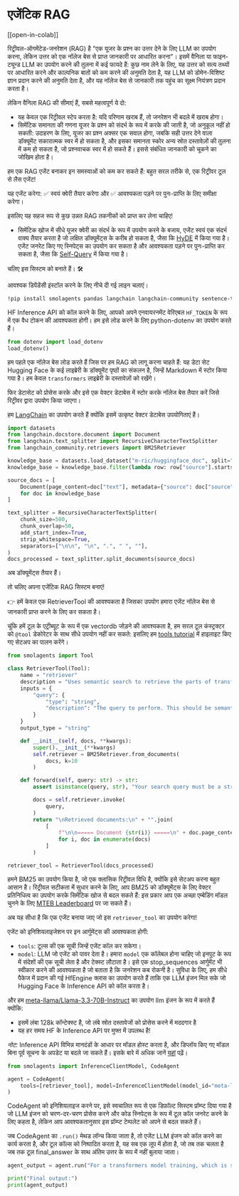# एजेंटिक RAG

[[open-in-colab]]

रिट्रीवल-ऑगमेंटेड-जनरेशन (RAG) है "एक यूजर के प्रश्न का उत्तर देने के लिए LLM का उपयोग करना, लेकिन उत्तर को एक नॉलेज बेस से प्राप्त जानकारी पर आधारित करना"। इसमें वैनिला या फाइन-ट्यून्ड LLM का उपयोग करने की तुलना में कई फायदे हैं: कुछ नाम लेने के लिए, यह उत्तर को सत्य तथ्यों पर आधारित करने और काल्पनिक बातों को कम करने की अनुमति देता है, यह LLM को डोमेन-विशिष्ट ज्ञान प्रदान करने की अनुमति देता है, और यह नॉलेज बेस से जानकारी तक पहुंच का सूक्ष्म नियंत्रण प्रदान करता है।

लेकिन वैनिला RAG की सीमाएं हैं, सबसे महत्वपूर्ण ये दो:
- यह केवल एक रिट्रीवल स्टेप करता है: यदि परिणाम खराब हैं, तो जनरेशन भी बदले में खराब होगा।
- सिमेंटिक समानता की गणना यूजर के प्रश्न को संदर्भ के रूप में करके की जाती है, जो अनुकूल नहीं हो सकती: उदाहरण के लिए, यूजर का प्रश्न अक्सर एक सवाल होगा, जबकि सही उत्तर देने वाला डॉक्यूमेंट सकारात्मक स्वर में हो सकता है, और इसका समानता स्कोर अन्य स्रोत दस्तावेज़ों की तुलना में कम हो सकता है, जो प्रश्नवाचक स्वर में हो सकते हैं। इससे संबंधित जानकारी को चूकने का जोखिम होता है।

हम एक RAG एजेंट बनाकर इन समस्याओं को कम कर सकते हैं: बहुत सरल तरीके से, एक रिट्रीवर टूल से लैस एजेंट!

यह एजेंट करेगा: ✅ स्वयं क्वेरी तैयार करेगा और ✅ आवश्यकता पड़ने पर पुनः-प्राप्ति के लिए समीक्षा करेगा।

इसलिए यह सहज रूप से कुछ उन्नत RAG तकनीकों को प्राप्त कर लेना चाहिए!
- सिमेंटिक खोज में सीधे यूजर क्वेरी का संदर्भ के रूप में उपयोग करने के बजाय, एजेंट स्वयं एक संदर्भ वाक्य तैयार करता है जो लक्षित डॉक्यूमेंट्स के करीब हो सकता है, जैसा कि [HyDE](https://huggingface.co/papers/2212.10496) में किया गया है।
एजेंट जनरेट किए गए स्निपेट्स का उपयोग कर सकता है और आवश्यकता पड़ने पर पुनः-प्राप्ति कर सकता है, जैसा कि [Self-Query](https://docs.llamaindex.ai/en/stable/examples/evaluation/RetryQuery/) में किया गया है।

चलिए इस सिस्टम को बनाते हैं। 🛠️

आवश्यक डिपेंडेंसी इंस्टॉल करने के लिए नीचे दी गई लाइन चलाएं।
```bash
!pip install smolagents pandas langchain langchain-community sentence-transformers rank_bm25 --upgrade -q
```
HF Inference API को कॉल करने के लिए, आपको अपने एनवायरनमेंट वेरिएबल `HF_TOKEN` के रूप में एक वैध टोकन की आवश्यकता होगी।
हम इसे लोड करने के लिए python-dotenv का उपयोग करते हैं।
```py
from dotenv import load_dotenv
load_dotenv()
```

हम पहले एक नॉलेज बेस लोड करते हैं जिस पर हम RAG को लागू करना चाहते हैं: यह डेटा सेट Hugging Face के कई लाइब्रेरी के डॉक्यूमेंट पृष्ठों का संकलन है, जिन्हें Markdown में स्टोर किया गया है। हम केवल `transformers` लाइब्रेरी के दस्तावेज़ों को रखेंगे।

फिर डेटासेट को प्रोसेस करके और इसे एक वेक्टर डेटाबेस में स्टोर करके नॉलेज बेस तैयार करें जिसे रिट्रीवर द्वारा उपयोग किया जाएगा।

हम [LangChain](https://python.langchain.com/docs/introduction/) का उपयोग करते हैं क्योंकि इसमें उत्कृष्ट वेक्टर डेटाबेस उपयोगिताएं हैं।

```py
import datasets
from langchain.docstore.document import Document
from langchain.text_splitter import RecursiveCharacterTextSplitter
from langchain_community.retrievers import BM25Retriever

knowledge_base = datasets.load_dataset("m-ric/huggingface_doc", split="train")
knowledge_base = knowledge_base.filter(lambda row: row["source"].startswith("huggingface/transformers"))

source_docs = [
    Document(page_content=doc["text"], metadata={"source": doc["source"].split("/")[1]})
    for doc in knowledge_base
]

text_splitter = RecursiveCharacterTextSplitter(
    chunk_size=500,
    chunk_overlap=50,
    add_start_index=True,
    strip_whitespace=True,
    separators=["\n\n", "\n", ".", " ", ""],
)
docs_processed = text_splitter.split_documents(source_docs)
```

अब डॉक्यूमेंट्स तैयार हैं।

तो चलिए अपना एजेंटिक RAG सिस्टम बनाएं!

👉 हमें केवल एक RetrieverTool की आवश्यकता है जिसका उपयोग हमारा एजेंट नॉलेज बेस से जानकारी प्राप्त करने के लिए कर सकता है।

चूंकि हमें टूल के एट्रीब्यूट के रूप में एक vectordb जोड़ने की आवश्यकता है, हम सरल टूल कंस्ट्रक्टर को `@tool` डेकोरेटर के साथ सीधे उपयोग नहीं कर सकते: इसलिए हम [tools tutorial](../tutorials/tools) में हाइलाइट किए गए सेटअप का पालन करेंगे।

```py
from smolagents import Tool

class RetrieverTool(Tool):
    name = "retriever"
    description = "Uses semantic search to retrieve the parts of transformers documentation that could be most relevant to answer your query."
    inputs = {
        "query": {
            "type": "string",
            "description": "The query to perform. This should be semantically close to your target documents. Use the affirmative form rather than a question.",
        }
    }
    output_type = "string"

    def __init__(self, docs, **kwargs):
        super().__init__(**kwargs)
        self.retriever = BM25Retriever.from_documents(
            docs, k=10
        )

    def forward(self, query: str) -> str:
        assert isinstance(query, str), "Your search query must be a string"

        docs = self.retriever.invoke(
            query,
        )
        return "\nRetrieved documents:\n" + "".join(
            [
                f"\n\n===== Document {str(i)} =====\n" + doc.page_content
                for i, doc in enumerate(docs)
            ]
        )

retriever_tool = RetrieverTool(docs_processed)
```
हमने BM25 का उपयोग किया है, जो एक क्लासिक रिट्रीवल विधि है,  क्योंकि इसे सेटअप करना बहुत आसान है।
रिट्रीवल सटीकता में सुधार करने के लिए, आप BM25 को डॉक्यूमेंट्स के लिए वेक्टर प्रतिनिधित्व का उपयोग करके सिमेंटिक खोज से बदल सकते हैं: इस प्रकार आप एक अच्छा एम्बेडिंग मॉडल चुनने के लिए [MTEB Leaderboard](https://huggingface.co/spaces/mteb/leaderboard) पर जा सकते हैं।

अब यह सीधा है कि एक एजेंट बनाया जाए जो इस `retriever_tool` का उपयोग करेगा!


एजेंट को इनिशियलाइजेशन पर इन आर्गुमेंट्स की आवश्यकता होगी:
- `tools`: टूल्स की एक सूची जिन्हें एजेंट कॉल कर सकेगा।
- `model`: LLM जो एजेंट को पावर देता है।
हमारा `model` एक कॉलेबल होना चाहिए जो इनपुट के रूप में संदेशों की एक सूची लेता है और टेक्स्ट लौटाता है। इसे एक stop_sequences आर्गुमेंट भी स्वीकार करने की आवश्यकता है जो बताता है कि जनरेशन कब रोकनी है। सुविधा के लिए, हम सीधे पैकेज में प्रदान की गई HfEngine क्लास का उपयोग करते हैं ताकि एक LLM इंजन मिल सके जो Hugging Face के Inference API को कॉल करता है।

और हम [meta-llama/Llama-3.3-70B-Instruct](meta-llama/Llama-3.3-70B-Instruct) का उपयोग llm इंजन के रूप में करते हैं क्योंकि:
- इसमें लंबा 128k कॉन्टेक्स्ट है, जो लंबे स्रोत दस्तावेजों को प्रोसेस करने में मददगार है
- यह हर समय HF के Inference API पर मुफ्त में उपलब्ध है!

_नोट:_ Inference API विभिन्न मानदंडों के आधार पर मॉडल होस्ट करता है, और डिप्लॉय किए गए मॉडल बिना पूर्व सूचना के अपडेट या बदले जा सकते हैं। इसके बारे में अधिक जानें [यहां](https://huggingface.co/docs/api-inference/supported-models) पढ़ें।

```py
from smolagents import InferenceClientModel, CodeAgent

agent = CodeAgent(
    tools=[retriever_tool], model=InferenceClientModel(model_id="meta-llama/Llama-3.3-70B-Instruct"), max_steps=4, verbosity_level=2
)
```

CodeAgent को इनिशियलाइज करने पर, इसे स्वचालित रूप से एक डिफ़ॉल्ट सिस्टम प्रॉम्प्ट दिया गया है जो LLM इंजन को चरण-दर-चरण प्रोसेस करने और कोड स्निपेट्स के रूप में टूल कॉल जनरेट करने के लिए कहता है, लेकिन आप आवश्यकतानुसार इस प्रॉम्प्ट टेम्पलेट को अपने से बदल सकते हैं।

जब CodeAgent का `.run()` मेथड लॉन्च किया जाता है, तो एजेंट LLM इंजन को कॉल करने का कार्य करता है, और टूल कॉल्स को निष्पादित करता है, यह सब एक लूप में होता है, जो तब तक चलता है जब तक टूल final_answer के साथ अंतिम उत्तर के रूप में नहीं बुलाया जाता।

```py
agent_output = agent.run("For a transformers model training, which is slower, the forward or the backward pass?")

print("Final output:")
print(agent_output)
```


